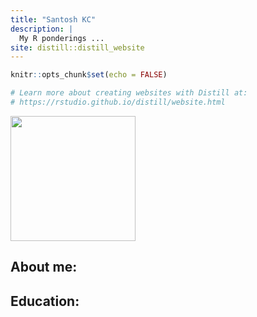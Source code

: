 ```yaml
---
title: "Santosh KC"
description: |
  My R ponderings ...
site: distill::distill_website
---
```


```r
knitr::opts_chunk$set(echo = FALSE)

# Learn more about creating websites with Distill at:
# https://rstudio.github.io/distill/website.html

```

![](Figure10.jpg){width=200}

## About me:

## Education: